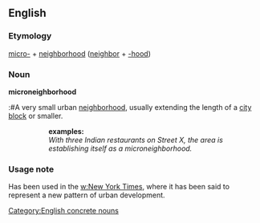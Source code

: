 ==English==

===Etymology===

[[micro-]] + [[neighborhood]] ([[neighbor]] + [[-hood]])


===Noun===
'''microneighborhood'''
:#A very small urban [[neighborhood]], usually extending the length of a [[city block]] or smaller.
::'''examples:'''
::''With three Indian restaurants on Street X, the area is establishing itself as a microneighborhood.''
 
===Usage note===
Has been used in the [[w:New York Times]], where it has been said to represent a new pattern of urban development.

[[Category:English concrete nouns]]
